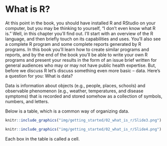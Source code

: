 # What is R?

At this point in the book, you should have installed R and RStudio on your computer, but you may be thinking to yourself, “I don’t even know what R is.” Well, in this chapter you’ll find out. I’ll start with an overview of the R language, and then briefly touch on its capabilities and uses. You’ll also see a complete R program and some complete reports generated by R programs. In this book you’ll learn how to create similar programs and reports, and by the end of the book you’ll be able to write your own R programs and present your results in the form of an issue brief written for general audiences who may or may not have public health expertise. But, before we discuss R let’s discuss something even more basic – data. Here’s a question for you: What is data?

Data is information about objects (e.g., people, places, schools) and observable phenomenon (e.g., weather, temperatures, and disease symptoms) that is recorded and stored somehow as a collection of symbols, numbers, and letters.

Below is a table, which is a common way of organizing data. 

```r
knitr::include_graphics("img/getting_started/02_what_is_r/Slide3.png")
```



```r
knitr::include_graphics("img/getting_started/02_what_is_r/Slide4.png")
```

Each box in the table is called a cell.